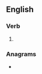 ==English==

===Verb===
{{head|en|verb form}}

# {{present participle of|crock|lang=en|nocat=1}}

===Anagrams===
* {{anagrams|en|a=ccgiknor|cock ring}}